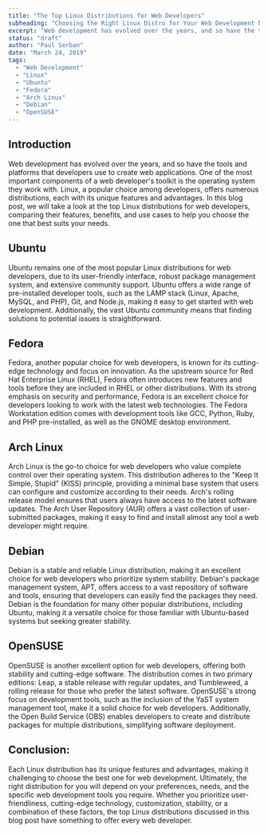 ```yaml
---
title: "The Top Linux Distributions for Web Developers"
subheading: "Choosing the Right Linux Distro for Your Web Development Needs"
excerpt: "Web development has evolved over the years, and so have the tools and platforms that developers use to create web applications. One of the most important components of a web developer's toolkit is the operating system they work with. Linux, a popular choice among developers, offers numerous distributions, each with its unique features and advantages. In this blog post, we will take a look at the top Linux distributions for web developers, comparing their features, benefits, and use cases to help you choose the one that best suits your needs."
status: "draft"
author: "Paul Serban"
date: "March 24, 2019"
tags:
  - "Web Development"
  - "Linux"
  - "Ubuntu"
  - "Fedora"
  - "Arch Linux"
  - "Debian"
  - "OpenSUSE"
---
```


## Introduction

Web development has evolved over the years, and so have the tools and platforms that developers use to create web applications. One of the most important components of a web developer's toolkit is the operating system they work with. Linux, a popular choice among developers, offers numerous distributions, each with its unique features and advantages. In this blog post, we will take a look at the top Linux distributions for web developers, comparing their features, benefits, and use cases to help you choose the one that best suits your needs.

## Ubuntu
Ubuntu remains one of the most popular Linux distributions for web developers, due to its user-friendly interface, robust package management system, and extensive community support. Ubuntu offers a wide range of pre-installed developer tools, such as the LAMP stack (Linux, Apache, MySQL, and PHP), Git, and Node.js, making it easy to get started with web development. Additionally, the vast Ubuntu community means that finding solutions to potential issues is straightforward.

## Fedora
Fedora, another popular choice for web developers, is known for its cutting-edge technology and focus on innovation. As the upstream source for Red Hat Enterprise Linux (RHEL), Fedora often introduces new features and tools before they are included in RHEL or other distributions. With its strong emphasis on security and performance, Fedora is an excellent choice for developers looking to work with the latest web technologies. The Fedora Workstation edition comes with development tools like GCC, Python, Ruby, and PHP pre-installed, as well as the GNOME desktop environment.

## Arch Linux
Arch Linux is the go-to choice for web developers who value complete control over their operating system. This distribution adheres to the "Keep It Simple, Stupid" (KISS) principle, providing a minimal base system that users can configure and customize according to their needs. Arch's rolling release model ensures that users always have access to the latest software updates. The Arch User Repository (AUR) offers a vast collection of user-submitted packages, making it easy to find and install almost any tool a web developer might require.

## Debian
Debian is a stable and reliable Linux distribution, making it an excellent choice for web developers who prioritize system stability. Debian's package management system, APT, offers access to a vast repository of software and tools, ensuring that developers can easily find the packages they need. Debian is the foundation for many other popular distributions, including Ubuntu, making it a versatile choice for those familiar with Ubuntu-based systems but seeking greater stability.

## OpenSUSE
OpenSUSE is another excellent option for web developers, offering both stability and cutting-edge software. The distribution comes in two primary editions: Leap, a stable release with regular updates, and Tumbleweed, a rolling release for those who prefer the latest software. OpenSUSE's strong focus on development tools, such as the inclusion of the YaST system management tool, make it a solid choice for web developers. Additionally, the Open Build Service (OBS) enables developers to create and distribute packages for multiple distributions, simplifying software deployment.

## Conclusion:

Each Linux distribution has its unique features and advantages, making it challenging to choose the best one for web development. Ultimately, the right distribution for you will depend on your preferences, needs, and the specific web development tools you require. Whether you prioritize user-friendliness, cutting-edge technology, customization, stability, or a combination of these factors, the top Linux distributions discussed in this blog post have something to offer every web developer.